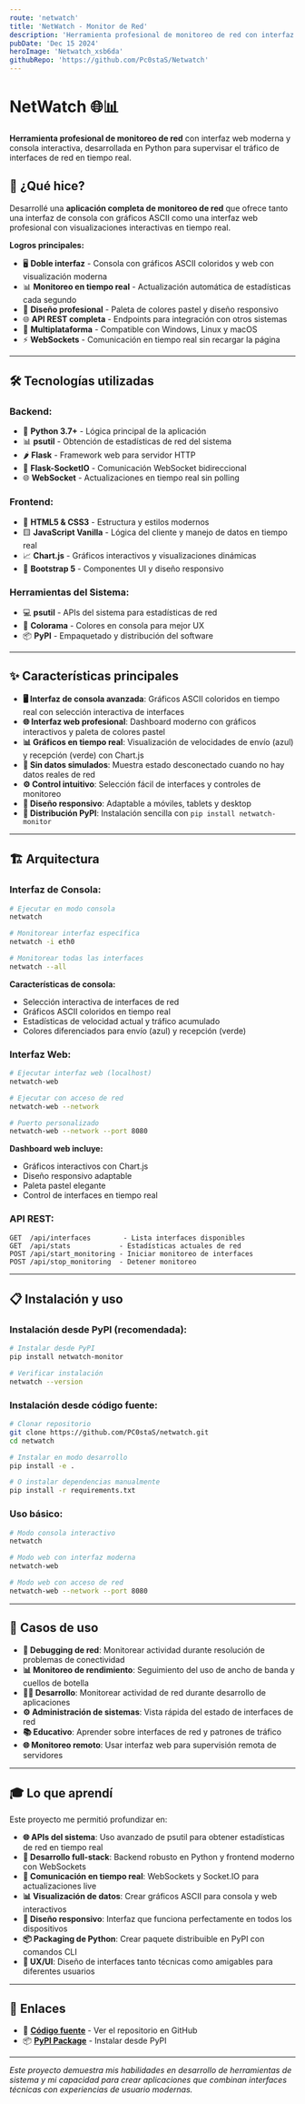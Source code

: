 ```yaml
---
route: 'netwatch'
title: 'NetWatch - Monitor de Red'
description: 'Herramienta profesional de monitoreo de red con interfaz web moderna'
pubDate: 'Dec 15 2024'
heroImage: 'Netwatch_xsb6da'
githubRepo: 'https://github.com/Pc0staS/Netwatch'
---
```

# NetWatch 🌐📊

**Herramienta profesional de monitoreo de red** con interfaz web moderna y consola interactiva, desarrollada en Python para supervisar el tráfico de interfaces de red en tiempo real.

## 🚀 ¿Qué hice?

Desarrollé una **aplicación completa de monitoreo de red** que ofrece tanto una interfaz de consola con gráficos ASCII como una interfaz web profesional con visualizaciones interactivas en tiempo real.

**Logros principales:**
- 🖥️ **Doble interfaz** - Consola con gráficos ASCII coloridos y web con visualización moderna
- 📊 **Monitoreo en tiempo real** - Actualización automática de estadísticas cada segundo
- 🎨 **Diseño profesional** - Paleta de colores pastel y diseño responsivo
- 🌐 **API REST completa** - Endpoints para integración con otros sistemas
- 📱 **Multiplataforma** - Compatible con Windows, Linux y macOS
- ⚡ **WebSockets** - Comunicación en tiempo real sin recargar la página

---

## 🛠️ Tecnologías utilizadas

### Backend:
- 🐍 **Python 3.7+** - Lógica principal de la aplicación
- 📊 **psutil** - Obtención de estadísticas de red del sistema
- 🌶️ **Flask** - Framework web para servidor HTTP
- 🔌 **Flask-SocketIO** - Comunicación WebSocket bidireccional
- 🌐 **WebSocket** - Actualizaciones en tiempo real sin polling

### Frontend:
- 📄 **HTML5 & CSS3** - Estructura y estilos modernos
- 🟨 **JavaScript Vanilla** - Lógica del cliente y manejo de datos en tiempo real
- 📈 **Chart.js** - Gráficos interactivos y visualizaciones dinámicas
- 🥾 **Bootstrap 5** - Componentes UI y diseño responsivo

### Herramientas del Sistema:
- 💻 **psutil** - APIs del sistema para estadísticas de red
- 🎨 **Colorama** - Colores en consola para mejor UX
- 📦 **PyPI** - Empaquetado y distribución del software

---

## ✨ Características principales

- **🖥️ Interfaz de consola avanzada**: Gráficos ASCII coloridos en tiempo real con selección interactiva de interfaces
- **🌐 Interfaz web profesional**: Dashboard moderno con gráficos interactivos y paleta de colores pastel
- **📊 Gráficos en tiempo real**: Visualización de velocidades de envío (azul) y recepción (verde) con Chart.js
- **🔌 Sin datos simulados**: Muestra estado desconectado cuando no hay datos reales de red
- **⚙️ Control intuitivo**: Selección fácil de interfaces y controles de monitoreo
- **📱 Diseño responsivo**: Adaptable a móviles, tablets y desktop
- **🚀 Distribución PyPI**: Instalación sencilla con `pip install netwatch-monitor`

---

## 🏗️ Arquitectura

### Interfaz de Consola:
```bash
# Ejecutar en modo consola
netwatch

# Monitorear interfaz específica
netwatch -i eth0

# Monitorear todas las interfaces
netwatch --all
```

**Características de consola:**
- Selección interactiva de interfaces de red
- Gráficos ASCII coloridos en tiempo real
- Estadísticas de velocidad actual y tráfico acumulado
- Colores diferenciados para envío (azul) y recepción (verde)

### Interfaz Web:
```bash
# Ejecutar interfaz web (localhost)
netwatch-web

# Ejecutar con acceso de red
netwatch-web --network

# Puerto personalizado
netwatch-web --network --port 8080
```

**Dashboard web incluye:**
- Gráficos interactivos con Chart.js
- Diseño responsivo adaptable
- Paleta pastel elegante
- Control de interfaces en tiempo real

### API REST:
```
GET  /api/interfaces        - Lista interfaces disponibles
GET  /api/stats            - Estadísticas actuales de red
POST /api/start_monitoring - Iniciar monitoreo de interfaces
POST /api/stop_monitoring  - Detener monitoreo
```

---

## 📋 Instalación y uso

### Instalación desde PyPI (recomendada):
```bash
# Instalar desde PyPI
pip install netwatch-monitor

# Verificar instalación
netwatch --version
```

### Instalación desde código fuente:
```bash
# Clonar repositorio
git clone https://github.com/PC0staS/netwatch.git
cd netwatch

# Instalar en modo desarrollo
pip install -e .

# O instalar dependencias manualmente
pip install -r requirements.txt
```

### Uso básico:
```bash
# Modo consola interactivo
netwatch

# Modo web con interfaz moderna
netwatch-web

# Modo web con acceso de red
netwatch-web --network --port 8080
```

---

## 🎯 Casos de uso

- **🔧 Debugging de red**: Monitorear actividad durante resolución de problemas de conectividad
- **📊 Monitoreo de rendimiento**: Seguimiento del uso de ancho de banda y cuellos de botella
- **👨‍💻 Desarrollo**: Monitorear actividad de red durante desarrollo de aplicaciones
- **⚙️ Administración de sistemas**: Vista rápida del estado de interfaces de red
- **📚 Educativo**: Aprender sobre interfaces de red y patrones de tráfico
- **🌐 Monitoreo remoto**: Usar interfaz web para supervisión remota de servidores

---

## 🎓 Lo que aprendí

Este proyecto me permitió profundizar en:
- **🌐 APIs del sistema**: Uso avanzado de psutil para obtener estadísticas de red en tiempo real
- **🔗 Desarrollo full-stack**: Backend robusto en Python y frontend moderno con WebSockets
- **🔌 Comunicación en tiempo real**: WebSockets y Socket.IO para actualizaciones live
- **📊 Visualización de datos**: Crear gráficos ASCII para consola y web interactivos
- **📱 Diseño responsivo**: Interfaz que funciona perfectamente en todos los dispositivos
- **📦 Packaging de Python**: Crear paquete distribuible en PyPI con comandos CLI
- **🎨 UX/UI**: Diseño de interfaces tanto técnicas como amigables para diferentes usuarios

---

## 🔗 Enlaces

- 📂 **[Código fuente](https://github.com/Pc0staS/Netwatch)** - Ver el repositorio en GitHub
- 📦 **[PyPI Package](https://pypi.org/project/netwatch-monitor/)** - Instalar desde PyPI

---

*Este proyecto demuestra mis habilidades en desarrollo de herramientas de sistema y mi capacidad para crear aplicaciones que combinan interfaces técnicas con experiencias de usuario modernas.*
